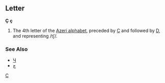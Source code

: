 ==Letter==
'''Ç''' '''ç'''

#The 4th letter of the [[Appendix:Azeri alphabet|Azeri alphabet]], preceded by [[C]] and followed by [[D]], and representing /tʃ/.
[[Category:Latin letters|C]]
===See Also===
*[[Ч]]
*[[چ]]